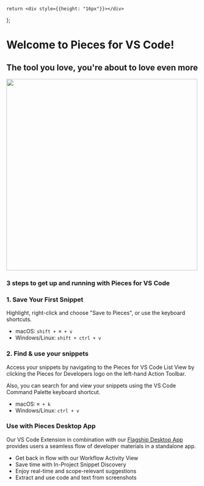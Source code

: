     return <div style={{height: "16px"}}></div>
};

# Welcome to Pieces for VS Code!
## The tool you love, you're about to love even more

<a target="_blank" href="https://www.youtube.com/watch?v=azAk_zQfAak">
    <Image width="500" src={"/assets/graphics/vscode/onboarding_started_it_vscode.png"}/>
</a>

### 3 steps to get up and running with Pieces for VS Code

### 1. Save Your First Snippet
Highlight, right-click and choose "Save to Pieces", or use the keyboard shortcuts.

- macOS: ```shift + ⌘ + v```
- Windows/Linux: ```shift + ctrl + v```

### 2. Find & use your snippets
Access your snippets by navigating to the Pieces for VS Code List View by clicking the Pieces for Developers logo on the left-hand Action Toolbar.

Also, you can search for and view your snippets using the VS Code Command Palette keyboard shortcut.

- macOS: ```⌘ + k```
- Windows/Linux: ```ctrl + v```

### Use with Pieces Desktop App

Our VS Code Extension in combination with our <a target="_blank" href="https://pieces.app">Flagship Desktop App</a> provides users a seamless flow of developer materials in a standalone app.

- Get back in flow with our Workflow Activity View
- Save time with In-Project Snippet Discovery
- Enjoy real-time and scope-relevant suggestions
- Extract and use code and text from screenshots
